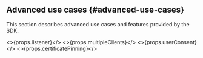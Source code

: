 ## Advanced use cases {#advanced-use-cases}

This section describes advanced use cases and features provided by the SDK.

<>{props.listener}</>
<>{props.multipleClients}</>
<>{props.userConsent}</>
<>{props.certificatePinning}</>
